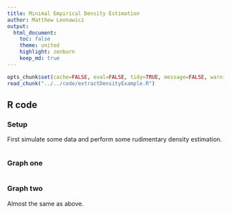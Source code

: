 ```yaml
---
title: Minimal Empirical Density Estimation
author: Matthew Leonawicz
output:
  html_document:
    toc: false
    theme: united
    highlight: zenburn
    keep_md: true
---
```


```r
opts_chunk$set(cache=FALSE, eval=FALSE, tidy=TRUE, message=FALSE, warning=FALSE)
read_chunk("../../code/extractDensityExample.R")
```

## R code

### Setup
First simulate some data and perform some rudimentary density estimation.

```r
```

### Graph one

```r
```

### Graph two
Almost the same as above.

```r
```
